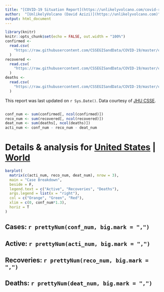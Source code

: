 ```yaml
---
title: "[COVID-19 Situation Report](https://unlikelyvolcano.com/covid-report.html)"
author:  "[UnlikelyVolcano (David Azizi)](https://unlikelyvolcano.com)"
output: html_document
---
```

```r
library(knitr)
knitr::opts_chunk$set(echo = FALSE, out.width = "100%")
confirmed <-
  read.csv(
    "https://raw.githubusercontent.com/CSSEGISandData/COVID-19/master/csse_covid_19_data/csse_covid_19_time_series/time_series_19-covid-Confirmed.csv"
  )
recovered <-
  read.csv(
    "https://raw.githubusercontent.com/CSSEGISandData/COVID-19/master/csse_covid_19_data/csse_covid_19_time_series/time_series_19-covid-Recovered.csv"
  )
deaths <-
  read.csv(
    "https://raw.githubusercontent.com/CSSEGISandData/COVID-19/master/csse_covid_19_data/csse_covid_19_time_series/time_series_19-covid-Deaths.csv"
  )
```

This report was last updated on `r Sys.Date()`. Data courtesy of [JHU CSSE](https://systems.jhu.edu/research/public-health/ncov/).

<script>var clicky_site_ids = clicky_site_ids || []; clicky_site_ids.push(101237072);</script>
<script async src="//static.getclicky.com/js"></script>
<noscript><p><img alt="Clicky" width="1" height="1" src="//in.getclicky.com/101237072ns.gif" /></p></noscript>

``` r
conf_num <- sum(confirmed[, ncol(confirmed)])
reco_num <- sum(recovered[, ncol(recovered)])
deat_num <- sum(deaths[, ncol(deaths)])
acti_num <- conf_num - reco_num - deat_num
```

# Details & analysis for [United States](https://unlikelyvolcano.com/covid-us.html) | [World](https://unlikelyvolcano.com/covid-world.html)

``` r
barplot(
  matrix(c(acti_num, reco_num, deat_num), nrow = 3),
  main = "Case Breakdown",
  beside = F,
  legend.text = c("Active", "Recoveries", "Deaths"),
  args.legend = list(x = "right"),
  col = c("Orange", "Green", "Red"),
  xlim = c(0, conf_num*1.3),
  horiz = T
)
```

## Cases: `r prettyNum(conf_num, big.mark = ",")`
## Active: `r prettyNum(acti_num, big.mark = ",")`
## Recoveries: `r prettyNum(reco_num, big.mark = ",")`
## Deaths: `r prettyNum(deat_num, big.mark = ",")`